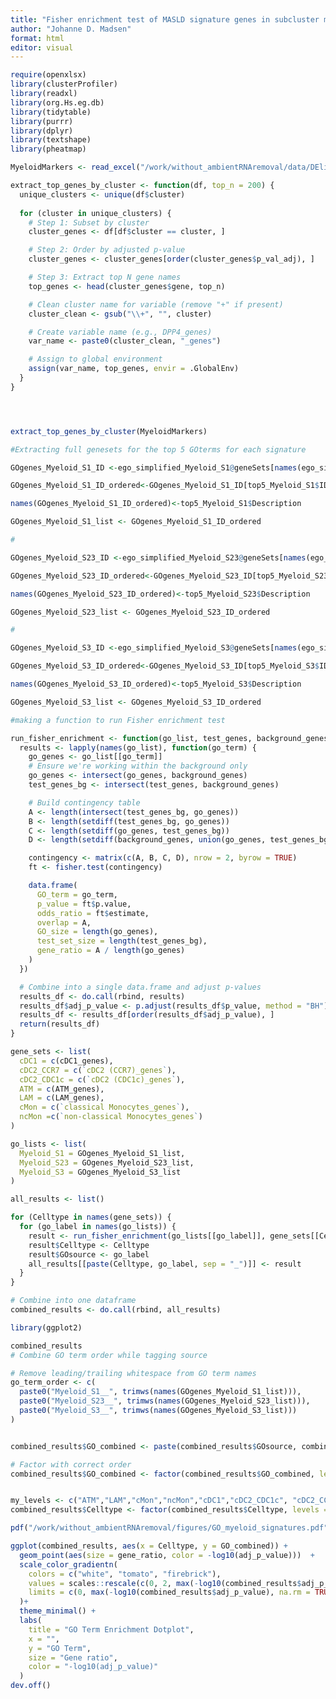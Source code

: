```yaml
---
title: "Fisher enrichment test of MASLD signature genes in subcluster markergenes, Myeloid cells"
author: "Johanne D. Madsen"
format: html
editor: visual
---
```


```r
require(openxlsx)
library(clusterProfiler)
library(readxl)
library(org.Hs.eg.db)
library(tidytable)
library(purrr)
library(dplyr)
library(textshape)
library(pheatmap)
```

```r

MyeloidMarkers <- read_excel("/work/without_ambientRNAremoval/data/DElists/MyeloidMarkers.xlsx")

extract_top_genes_by_cluster <- function(df, top_n = 200) {
  unique_clusters <- unique(df$cluster)
  
  for (cluster in unique_clusters) {
    # Step 1: Subset by cluster
    cluster_genes <- df[df$cluster == cluster, ]

    # Step 2: Order by adjusted p-value
    cluster_genes <- cluster_genes[order(cluster_genes$p_val_adj), ]

    # Step 3: Extract top N gene names
    top_genes <- head(cluster_genes$gene, top_n)

    # Clean cluster name for variable (remove "+" if present)
    cluster_clean <- gsub("\\+", "", cluster)

    # Create variable name (e.g., DPP4_genes)
    var_name <- paste0(cluster_clean, "_genes")

    # Assign to global environment
    assign(var_name, top_genes, envir = .GlobalEnv)
  }
}




extract_top_genes_by_cluster(MyeloidMarkers)

```

```r
#Extracting full genesets for the top 5 GOterms for each signature

GOgenes_Myeloid_S1_ID <-ego_simplified_Myeloid_S1@geneSets[names(ego_simplified_Myeloid_S1@geneSets) %in% top5_Myeloid_S1$ID]

GOgenes_Myeloid_S1_ID_ordered<-GOgenes_Myeloid_S1_ID[top5_Myeloid_S1$ID]

names(GOgenes_Myeloid_S1_ID_ordered)<-top5_Myeloid_S1$Description

GOgenes_Myeloid_S1_list <- GOgenes_Myeloid_S1_ID_ordered

#

GOgenes_Myeloid_S23_ID <-ego_simplified_Myeloid_S23@geneSets[names(ego_simplified_Myeloid_S23@geneSets) %in% top5_Myeloid_S23$ID]

GOgenes_Myeloid_S23_ID_ordered<-GOgenes_Myeloid_S23_ID[top5_Myeloid_S23$ID]

names(GOgenes_Myeloid_S23_ID_ordered)<-top5_Myeloid_S23$Description

GOgenes_Myeloid_S23_list <- GOgenes_Myeloid_S23_ID_ordered

#

GOgenes_Myeloid_S3_ID <-ego_simplified_Myeloid_S3@geneSets[names(ego_simplified_Myeloid_S3@geneSets) %in% top5_Myeloid_S3$ID]

GOgenes_Myeloid_S3_ID_ordered<-GOgenes_Myeloid_S3_ID[top5_Myeloid_S3$ID]

names(GOgenes_Myeloid_S3_ID_ordered)<-top5_Myeloid_S3$Description

GOgenes_Myeloid_S3_list <- GOgenes_Myeloid_S3_ID_ordered

```

```r
#making a function to run Fisher enrichment test 

run_fisher_enrichment <- function(go_list, test_genes, background_genes) {
  results <- lapply(names(go_list), function(go_term) {
    go_genes <- go_list[[go_term]]
    # Ensure we're working within the background only
    go_genes <- intersect(go_genes, background_genes)
    test_genes_bg <- intersect(test_genes, background_genes)

    # Build contingency table
    A <- length(intersect(test_genes_bg, go_genes))
    B <- length(setdiff(test_genes_bg, go_genes))
    C <- length(setdiff(go_genes, test_genes_bg))
    D <- length(setdiff(background_genes, union(go_genes, test_genes_bg)))

    contingency <- matrix(c(A, B, C, D), nrow = 2, byrow = TRUE)
    ft <- fisher.test(contingency)

    data.frame(
      GO_term = go_term,
      p_value = ft$p.value,
      odds_ratio = ft$estimate,
      overlap = A,
      GO_size = length(go_genes),
      test_set_size = length(test_genes_bg),
      gene_ratio = A / length(go_genes)
    )
  })

  # Combine into a single data.frame and adjust p-values
  results_df <- do.call(rbind, results)
  results_df$adj_p_value <- p.adjust(results_df$p_value, method = "BH")
  results_df <- results_df[order(results_df$adj_p_value), ]
  return(results_df)
}

```

```r
gene_sets <- list(
  cDC1 = c(cDC1_genes),
  cDC2_CCR7 = c(`cDC2 (CCR7)_genes`),
  cDC2_CDC1c = c(`cDC2 (CDC1c)_genes`),
  ATM = c(ATM_genes),
  LAM = c(LAM_genes),
  cMon = c(`classical Monocytes_genes`),
  ncMon =c(`non-classical Monocytes_genes`)
)

go_lists <- list(
  Myeloid_S1 = GOgenes_Myeloid_S1_list,
  Myeloid_S23 = GOgenes_Myeloid_S23_list,
  Myeloid_S3 = GOgenes_Myeloid_S3_list
)

```

```r
all_results <- list()

for (Celltype in names(gene_sets)) {
  for (go_label in names(go_lists)) {
    result <- run_fisher_enrichment(go_lists[[go_label]], gene_sets[[Celltype]], background_list_Myeloid_cells)
    result$Celltype <- Celltype
    result$GOsource <- go_label
    all_results[[paste(Celltype, go_label, sep = "_")]] <- result
  }
}

# Combine into one dataframe
combined_results <- do.call(rbind, all_results)

```

```r
library(ggplot2)

combined_results
# Combine GO term order while tagging source

# Remove leading/trailing whitespace from GO term names
go_term_order <- c(
  paste0("Myeloid_S1__", trimws(names(GOgenes_Myeloid_S1_list))),
  paste0("Myeloid_S23__", trimws(names(GOgenes_Myeloid_S23_list))),
  paste0("Myeloid_S3__", trimws(names(GOgenes_Myeloid_S3_list)))
)


combined_results$GO_combined <- paste(combined_results$GOsource, combined_results$GO_term, sep = "__")

# Factor with correct order
combined_results$GO_combined <- factor(combined_results$GO_combined, levels = rev(go_term_order))


my_levels <- c("ATM","LAM","cMon","ncMon","cDC1","cDC2_CDC1c", "cDC2_CCR7")
combined_results$Celltype <- factor(combined_results$Celltype, levels = my_levels)

pdf("/work/without_ambientRNAremoval/figures/GO_myeloid_signatures.pdf", width = 10, height=7)

ggplot(combined_results, aes(x = Celltype, y = GO_combined)) +
  geom_point(aes(size = gene_ratio, color = -log10(adj_p_value)))  +
  scale_color_gradientn(
    colors = c("white", "tomato", "firebrick"),
    values = scales::rescale(c(0, 2, max(-log10(combined_results$adj_p_value), na.rm = TRUE))),
    limits = c(0, max(-log10(combined_results$adj_p_value), na.rm = TRUE))
  )+
  theme_minimal() +
  labs(
    title = "GO Term Enrichment Dotplot",
    x = "",
    y = "GO Term",
    size = "Gene ratio",
    color = "-log10(adj_p_value)"
  )
dev.off()

```
